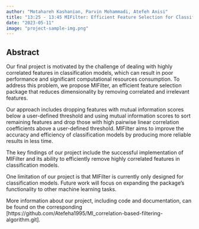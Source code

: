 ```yaml
---
author: "Motahareh Kashanian, Parvin Mohammadi, Atefeh Anisi"
title: "13:25 - 13:45 MIFilter: Efficient Feature Selection for Classification Models with High Correlation"
date: "2023-05-11"
image: "project-sample-img.png"
---
```

 
 
## Abstract

Our final project is motivated by the challenge of dealing with highly correlated features in classification models, which can result in poor performance and significant computational resources consumption. To address this problem, we propose MIFilter, an efficient feature selection package that reduces dimensionality by removing correlated and irrelevant features.

Our approach includes dropping features with mutual information scores below a user-defined threshold and using mutual information scores to sort remaining features and drop those with high pairwise linear correlation coefficients above a user-defined threshold. MIFilter aims to improve the accuracy and efficiency of classification models by producing more reliable results in less time.

The key findings of our project include the successful implementation of MIFilter and its ability to efficiently remove highly correlated features in classification models.

One limitation of our project is that MIFilter is currently only designed for classification models. Future work will focus on expanding the package's functionality to other machine learning tasks.

More information about our project, including code and documentation, can be found on the corresponding [https://github.com/Atefeha1995/MI_correlation-based-filtering-algorithm.git].
